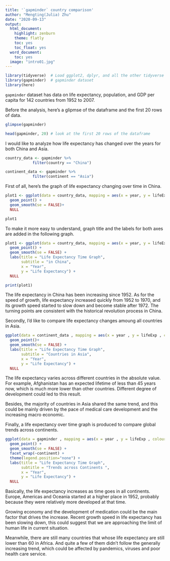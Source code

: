 ```yaml
---
title: '`gapminder` country comparison'
author: "Mengting(Julia) Zhu"
date: "2020-09-13"
output:
  html_document:
    highlight: zenburn
    theme: flatly
    toc: yes
    toc_float: yes
  word_document:
    toc: yes
  image: "intro01.jpg"
---
```



```r
library(tidyverse)  # Load ggplot2, dplyr, and all the other tidyverse packages
library(gapminder)  # gapminder dataset
library(here)
```


`gapminder` dataset has data on life expectancy, population, and GDP per capita for 142 countries from 1952 to 2007.

Before the analysis, here's a glipmse of the dataframe and the first 20 rows of data.

```r
glimpse(gapminder)

head(gapminder, 20) # look at the first 20 rows of the dataframe

```

I would like to analyze how life expectancy has changed over the years for both China and Asia.

```r
country_data <- gapminder %>% 
            filter(country == "China")

continent_data <- gapminder %>% 
            filter(continent == "Asia")
```

First of all, here's the graph of life expectancy changing over time in China. 
```r
plot1 <- ggplot(data = country_data, mapping = aes(x = year, y = lifeExp))+
  geom_point() +
  geom_smooth(se = FALSE)+
  NULL 

plot1
```

To make it more easy to understand, graph title and the labels for both axes are added in the following graph.
```r
plot1 <- ggplot(data = country_data, mapping = aes(x = year, y = lifeExp))+
  geom_point() +
  geom_smooth(se = FALSE) +
  labs(title = "Life Expectancy Time Graph",
       subtitle = "in China",
       x = "Year",
       y = "Life Expectancy") +
  NULL

print(plot1)
```

The life expectancy in China has been increasing since 1952. As for the speed of growth, life expectancy increased quickly from 1952 to 1970, and its growth speed started to slow down and become stable after 1972. The turning points are consistent with the historical revolution process in China. 

Secondly, I'd like to compare life expectancy changes amoung all countries in Asia. 

```r
ggplot(data = continent_data , mapping = aes(x = year , y = lifeExp , colour=country))+
  geom_point()+ 
  geom_smooth(se = FALSE) +
  labs(title = "Life Expectancy Time Graph",
       subtitle = "Countries in Asia",
       x = "Year",
       y = "Life Expectancy") +
  NULL
```

The life expectancy varies across different countries in the absolute value. For example, Afghanistan has an expected lifetime of less than 45 years now, which is much more lower than other countries. Different degree of development could led to this result.

Besides, the majority of countries in Asia shared the same trend, and this could be mainly driven by the pace of medical care development and the increasing macro economic. 


Finally, a life expectancy over time graph is produced to compare global trends across continents.

```r
ggplot(data = gapminder , mapping = aes(x = year , y = lifeExp , colour=country))+
  geom_point() + 
  geom_smooth(se = FALSE) +
  facet_wrap(~continent) +
  theme(legend.position="none") +
  labs(title = "Life Expectancy Time Graph",
       subtitle = "Trends across Continents ",
       x = "Year",
       y = "Life Expectancy") +
  NULL
```

Basically, the life expectancy increases as time goes in all continents. Europe, Americas and Oceania started at a higher place in 1952, probably because they were relatively more developed at that time. 

Growing economy and the development of medication could be the main factor that drives the increase. Recent growth speed in life expectancy has been slowing down, this could suggest that we are approaching the limit of human life in current situation.

Meanwhile, there are still many countries that whose life expectancy are still lower than 60 in Africa. And quite a few of them didn't follow the generally increasing trend, which could be affected by pandemics, viruses and poor health care service.

